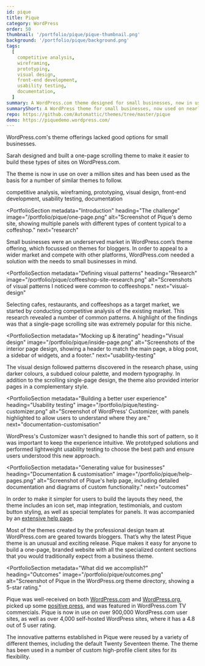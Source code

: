 ```yaml
---
id: pique
title: Pique
category: WordPress
order: 50
thumbnail: '/portfolio/pique/pique-thumbnail.png'
background: '/portfolio/pique/background.png'
tags:
  [
    competitive analysis,
    wireframing,
    prototyping,
    visual design,
    front-end development,
    usability testing,
    documentation,
  ]
summary: A WordPress.com theme designed for small businesses, now in use on nearly one million WordPress sites.
summaryShort: A WordPress theme for small businesses, now used on nearly a million websites.
repo: https://github.com/Automattic/themes/tree/master/pique
demo: https://piquedemo.wordpress.com/
---
```




<PortfolioSummary next="the-challenge">

<div>
  <IconHeading problem />

WordPress.com's theme offerings lacked good options for small businesses.

</div>

<div>
  <IconHeading solution />

Sarah designed and built a one-page scrolling theme to make it easier to build these types of sites on WordPress.com.

</div>

<div>
  <IconHeading result />

The theme is now in use on over a million sites and has been used as the basis for a number of similar themes to follow.

</div>

<div>
  <IconHeading role />

competitive analysis, wireframing, prototyping, visual design, front-end development, usability testing, documentation

</div>
</PortfolioSummary>

<ImagePanel
  dark
  alt="A mockup showing screenshots of the Pique theme demo on a desktop, tablet, and phone."
  image="/portfolio/pique/pique-device-mockup.png"
/>

<PortfolioSection
  metadata="Introduction"
  heading="The challenge"
  image="/portfolio/pique/one-page.png"
  alt="Screenshot of Pique's demo site, showing multiple panels with different types of content typical to a coffeshop."
  next="research"
  >

Small businesses were an underserved market in WordPress.com’s theme offering, which focussed on themes for bloggers. In order to appeal to a wider market and compete with other platforms, WordPress.com needed a solution with the needs to small businesses in mind.

</PortfolioSection>

<PortfolioSection
  metadata="Defining visual patterns"
  heading="Research"
  image="/portfolio/pique/coffeeshop-site-research.png"
  alt="Screenshots of visual patterns I noticed were common to coffeeshops."
  next="visual-design"
  >

Selecting cafes, restaurants, and coffeeshops as a target market, we started by conducting competitive analysis of the existing market. This research revealed a number of common patterns. A highlight of the findings was that a single-page scrolling site was extremely popular for this niche.

</PortfolioSection>

<PortfolioSection
  metadata="Mocking up & iterating"
  heading="Visual design"
  image="/portfolio/pique/inside-page.png"
  alt="Screenshots of the interior page design, showing a header to match the main page, a blog post, a sidebar of widgets, and a footer."
  next="usability-testing"
  >

The visual design followed patterns discovered in the research phase, using darker colours, a subdued colour palette, and modern typography. In addition to the scrolling single-page design, the theme also provided interior pages in a complementary style.

</PortfolioSection>

<PortfolioSection
  metadata="Building a better user experience"
  heading="Usability testing"
  image="/portfolio/pique/testing-customizer.png"
  alt="Screenshot of WordPress' Customizer, with panels highlighted to allow users to understand where they are."
  next="documentation-customisation"
  >

WordPress's Customizer wasn't designed to handle this sort of pattern, so it was important to keep the experience intuitive. We prototyped solutions and performed lightweight usability testing to choose the best path and ensure users understood this new approach.

</PortfolioSection>

<PortfolioSection
  metadata="Generating value for businesses"
  heading="Documentation & customisation"
  image="/portfolio/pique/help-pages.png"
  alt="Screenshot of Pique's help page, including detailed documentation and diagrams of custom functionality."
  next="outcomes"
  >

In order to make it simpler for users to build the layouts they need, the theme includes an icon set, map integration, testimonials, and custom button styling, as well as special templates for panels. It was accompanied by an [extensive help page](https://wordpress.com/theme/pique).

</PortfolioSection>

<Divider light />

<Panel dark>
<Testimonial
  company="WP Tavern"
  url="https://wptavern.com/pique-a-free-small-business-theme-for-wordpress"
>

<Paragraph large inverse>
  Most of the themes created by the professional design team at WordPress.com are geared towards
  bloggers. That’s why the latest Pique theme is an unusual and exciting release.
</Paragraph>

<Paragraph large inverse>
  Pique makes it easy for anyone to build a one-page, branded website with all the specialized
  content sections that you would traditionally expect from a business theme.
</Paragraph>

</Testimonial>

</Panel>

<PortfolioSection
  metadata="What did we accomplish?"
  heading="Outcomes"
  image="/portfolio/pique/outcomes.png"
  alt="Screenshot of Pique in the WordPress.org theme directory, showing a 5-star rating."
  >

Pique was well-received on both [WordPress.com](https://en.blog.wordpress.com/2015/12/17/pique/) and [WordPress.org](https://wordpress.org/support/theme/pique/reviews/), picked up some [positive press](https://wptavern.com/pique-a-free-small-business-theme-for-wordpress), and was featured in WordPress.com TV commercials. Pique is now in use on over 900,000 WordPress.com user sites, as well as over 4,000 self-hosted WordPress sites, where it has a 4.8 out of 5 user rating.

The innovative patterns established in Pique were reused by a variety of different themes, including the default Twenty Seventeen theme. The theme has been used in a number of custom high-profile client sites for its flexibility.

</PortfolioSection>
